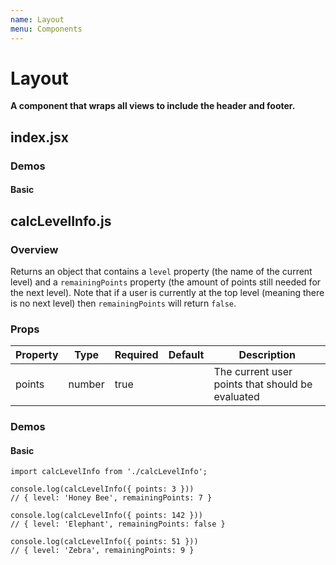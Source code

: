 ```yaml
---
name: Layout
menu: Components
---
```



# Layout

**A component that wraps all views to include the header and footer.**

## index.jsx

### Demos

#### **Basic**

<Playground>
  <Layout point={31} />
</Playground>

## calcLevelInfo.js

### Overview

Returns an object that contains a `level` property (the name of the current level) and a `remainingPoints` property (the amount of points still needed for the next level). Note that if a user is currently at the top level (meaning there is no next level) then `remainingPoints` will return `false`.

### Props

|Property|Type|Required|Default|Description|
|---|---|---|---|---|
|points|number|true||The current user points that should be evaluated|

### Demos

#### **Basic**

```
import calcLevelInfo from './calcLevelInfo';

console.log(calcLevelInfo({ points: 3 })) 
// { level: 'Honey Bee', remainingPoints: 7 }

console.log(calcLevelInfo({ points: 142 })) 
// { level: 'Elephant', remainingPoints: false }

console.log(calcLevelInfo({ points: 51 })) 
// { level: 'Zebra', remainingPoints: 9 }
```

